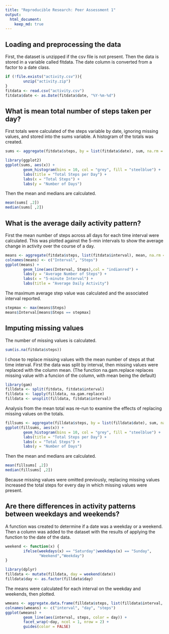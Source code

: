 ```yaml
---
title: "Reproducible Research: Peer Assessment 1"
output: 
  html_document:
    keep_md: true
---
```



## Loading and preprocessing the data

First, the dataset is unzipped if the csv file is not present.  Then the data
is stored in a variable called fitdata.  The date column is converted from a 
factor to a date class.

```r
if (!file.exists("activity.csv")){
        unzip("activity.zip")
}
fitdata <- read.csv("activity.csv")
fitdata$date <- as.Date(fitdata$date, "%Y-%m-%d")
```

## What is mean total number of steps taken per day?

First totals were calculated of the steps variable by date, ignoring missing 
values, and stored into the sums variable.  A histogram of the totals was 
created.

```r
sums <- aggregate(fitdata$steps, by = list(fitdata$date), sum, na.rm = TRUE)

library(ggplot2)
ggplot(sums, aes(x)) + 
        geom_histogram(bins = 10, col = "grey", fill = "steelblue") +
        labs(title = "Total Steps per Day") +
        labs(x = "Total Steps") +
        labs(y = "Number of Days")
```

Then the mean and medians are calculated.

```r
mean(sums[ ,2])
median(sums[ ,2])
```

## What is the average daily activity pattern?

First the mean number of steps across all days for each time interval were 
calculated.  This was plotted against the 5-min intervals to show the average 
change in activity over the course of a day.

```r
means <- aggregate(fitdata$steps, list(fitdata$interval), mean, na.rm = TRUE)
colnames(means) <- c("Interval", "Steps")
ggplot(means) +
        geom_line(aes(Interval, Steps),col = "indianred") +
        labs(y = "Average Number of Steps") + 
        labs(x = "5-minute Interval") +
        labs(title = "Average Daily Activity")
```

The maximum average step value was calculated and the associated interval
reported.

```r
stepmax <- max(means$Steps)
means$Interval[means$Steps == stepmax]
```

## Imputing missing values

The number of missing values is calculated.
```r
sum(is.na(fitdata$steps))
```

I chose to replace missing values with the mean number of steps at that time 
interval. First the data was split by interval, then missing values were 
replaced with the column mean.  (The function na.gam.replace replaces missing 
value with a funcion of the column, with mean being the default)

```r
library(gam)
filldata <- split(fitdata, fitdata$interval)
filldata <- lapply(filldata, na.gam.replace)
filldata <- unsplit(filldata, fitdata$interval)

```

Analysis from the mean total was re-run to examine the effects of replacing
missing values on the totals. 

```r
fillsums <- aggregate(filldata$steps, by = list(filldata$date), sum, na.rm = TRUE)
ggplot(fillsums, aes(x)) + 
        geom_histogram(bins = 10, col = "grey", fill = "steelblue") +
        labs(title = "Total Steps per Day") +
        labs(x = "Total Steps") +
        labs(y = "Number of Days")
```

Then the mean and medians are calculated.

```r
mean(fillsums[ ,2])
median(fillsums[ ,2])
```

Because missing values were omitted previously, replacing missing values 
increased the total steps for every day in which missing values were present.

## Are there differences in activity patterns between weekdays and weekends?

A function was created to determine if a date was a weekday or a weekend.
Then a column was added to the dataset with the results of applying the 
function to the date of the data.  
```r
weekend <- function(x) {
        ifelse(weekdays(x) == "Saturday"|weekdays(x) == "Sunday",
               "Weekend","Weekday")
}

library(dplyr)
filldata <- mutate(filldata, day = weekend(date))
filldata$day <- as.factor(filldata$day)
```

The means were calculated for each interval on the weekday and weekends, then
plotted.

```r
wmeans <- aggregate.data.frame(filldata$steps, list(filldata$interval, filldata$day), "mean")
colnames(wmeans) <- c("interval", "day", "steps")
ggplot(wmeans) +
        geom_line(aes(interval, steps, color = day)) +
        facet_wrap(~day, ncol = 1, nrow = 2) +
        guides(color = FALSE)
```

